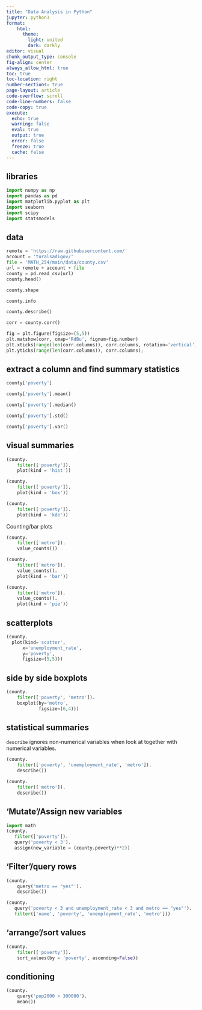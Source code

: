 ```yaml
---
title: "Data Analysis in Python"
jupyter: python3
format: 
    html:
      theme: 
        light: united
        dark: darkly
editor: visual
chunk_output_type: console
fig-align: center
always_allow_html: true
toc: true
toc-location: right
number-sections: true
page-layout: article
code-overflow: scroll
code-line-numbers: false
code-copy: true
execute:
  echo: true
  warning: false
  eval: true
  output: true
  error: false
  freeze: true
  cache: false
---
```


## libraries

```python
import numpy as np
import pandas as pd
import matplotlib.pyplot as plt
import seaborn
import scipy
import statsmodels
```

## data

```python
remote = 'https://raw.githubusercontent.com/'
account = 'turalsadigov/'
file = 'MATH_254/main/data/county.csv'
url = remote + account + file
county = pd.read_csv(url)
county.head()
```

```python
county.shape
```

```python
county.info
```

```python
county.describe()
```

```python
corr = county.corr()
```

```python
fig = plt.figure(figsize=(5,5))
plt.matshow(corr, cmap='RdBu', fignum=fig.number)
plt.xticks(range(len(corr.columns)), corr.columns, rotation='vertical');
plt.yticks(range(len(corr.columns)), corr.columns);
```

## extract a column and find summary statistics

```python
county['poverty']

```

```python
county['poverty'].mean()

```

```python
county['poverty'].median()

```

```python
county['poverty'].std()

```

```python
county['poverty'].var()
```

## visual summaries

```python
(county.
    filter(['poverty']).
    plot(kind = 'hist'))
```

```python
(county.
    filter(['poverty']).
    plot(kind = 'box'))
```

```python
(county.
    filter(['poverty']).
    plot(kind = 'kde'))
```

Counting/bar plots

```python
(county.
    filter(['metro']).
    value_counts())
```

```python
(county.
    filter(['metro']).
    value_counts().
    plot(kind = 'bar'))
```

```python
(county.
    filter(['metro']).
    value_counts().
    plot(kind = 'pie'))
```

## scatterplots

```python
(county.
  plot(kind='scatter', 
      x='unemployment_rate', 
      y='poverty', 
      figsize=(5,5)))
```

## side by side boxplots

```python
(county.
    filter(['poverty', 'metro']).
    boxplot(by='metro', 
            figsize=(6,4)))
```

## statistical summaries

`describe` ignores non-numerical variables when look at together with numerical variables.

```python
(county.
    filter(['poverty', 'unemployment_rate', 'metro']).
    describe())
```

```python
(county.
    filter(['metro']).
    describe())
```

## 'Mutate'/Assign new variables

```python
import math
(county.
   filter(['poverty']).
   query('poverty < 3').
   assign(new_variable = (county.poverty)**2))
```

## 'Filter'/query rows

```python
(county.
    query('metro == "yes"').
    describe())
```

```python
(county.
   query('poverty < 3 and unemployment_rate < 3 and metro == "yes"').
   filter(['name', 'poverty', 'unemployment_rate', 'metro']))
```

## 'arrange'/sort values

```python
(county. 
    filter(['poverty']).
    sort_values(by = 'poverty', ascending=False))
```

## conditioning

```python
(county.
    query('pop2000 > 300000').
    mean())
```
